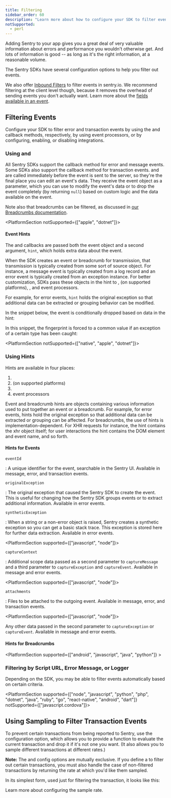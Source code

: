 ```yaml
---
title: Filtering
sidebar_order: 60
description: "Learn more about how to configure your SDK to filter events reported to Sentry."
notSupported:
  - perl
---
```


Adding Sentry to your app gives you a great deal of very valuable information about errors and performance you wouldn't otherwise get. And lots of information is good -- as long as it's the right information, at a reasonable volume.

The Sentry SDKs have several configuration options to help you filter out events.

We also offer [Inbound Filters](/product/data-management-settings/filtering/) to filter events in sentry.io. We recommend filtering at the client level though, because it removes the overhead of sending events you don't actually want. Learn more about the [fields available in an event](https://develop.sentry.dev/sdk/event-payloads/).

## Filtering Events

Configure your SDK to filter error and transaction events by using the <PlatformIdentifier name="before-send" /> and <PlatformIdentifier name="before-send-transaction" /> callback methods, respectively, by using event processors, or by configuring, enabling, or disabling integrations.

### Using <PlatformIdentifier name="before-send" /> and <PlatformIdentifier name="before-send-transaction" />

All Sentry SDKs support the <PlatformIdentifier name="before-send" /> callback method for error and message events. Some SDKs also support the <PlatformIdentifier name="before-send-transaction" /> callback method for transaction events. <PlatformIdentifier name="before-send" /> and <PlatformIdentifier name="before-send-transaction" /> are called immediately before the event is sent to the server, so they're the final place you can edit an event's data. They receive the event object as a parameter, which you can use to modify the event's data or to drop the event completely (by returning `null`) based on custom logic and the data available on the event.

<PlatformContent includePath="configuration/before-send" />

Note also that breadcrumbs can be filtered, as discussed in [our Breadcrumbs documentation](/product/error-monitoring/breadcrumbs/).

<PlatformSection notSupported={["apple", "dotnet"]}>

#### Event Hints

The <PlatformIdentifier name="before-send" /> and <PlatformIdentifier name="before-send-transaction" /> callbacks are passed both the event object and a second argument, `hint`, which holds extra data about the event.

When the SDK creates an event or breadcrumb for transmission, that transmission is typically created from some sort of source object. For instance, a message event is typically created from a log record and an error event is typically created from an exception instance. For better customization, SDKs pass these objects in the hint to <PlatformIdentifier name="before-send" />, <PlatformIdentifier name="before-send-transaction" /> (on supported platforms), <PlatformIdentifier name="before-breadcrumb" />, and event processors.

For example, for error events, `hint` holds the original exception so that additional data can be extracted or grouping behavior can be modified.

In the snippet below, the event is conditionally dropped based on data in the hint:

<PlatformContent includePath="configuration/before-send-hint" />

In this snippet, the fingerprint is forced to a common value if an exception of a certain type has been caught:

<PlatformContent includePath="configuration/before-send-fingerprint" />

</PlatformSection>

<PlatformSection notSupported={["native", "apple", "dotnet"]}>

### Using Hints

Hints are available in four places:

1. <PlatformIdentifier name="before-send" />
2. <PlatformIdentifier name="before-send-transaction" /> (on supported platforms)
3. <PlatformIdentifier name="before-breadcrumb" />
4. event processors

Event and breadcrumb hints are objects containing various information used to put together an event or a breadcrumb. For example, for error events, hints hold the original exception so that additional data can be extracted or grouping can be affected. For breadcrumbs, the use of hints is implementation-dependent. For XHR requests for instance, the hint contains the xhr object itself; for user interactions the hint contains the DOM element and event name, and so forth.

#### Hints for Events

`eventId`

: A unique identifier for the event, searchable in the Sentry UI. Available in message, error, and transaction events.

`originalException`

: The original exception that caused the Sentry SDK to create the event. This is useful for changing how the Sentry SDK groups events or to extract additional information. Available in error events.

`syntheticException`

: When a string or a non-error object is raised, Sentry creates a synthetic exception so you can get a basic stack trace. This exception is stored here for further data extraction. Available in error events.

<PlatformSection supported={["javascript", "node"]}>

`captureContext`

: Additional scope data passed as a second parameter to `captureMessage` and a third parameter to `captureException` and `captureEvent`. Available in message and error events.

</PlatformSection>

<PlatformSection supported={["javascript", "node"]}>

`attachments`

: Files to be attached to the outgoing event. Available in message, error, and transaction events.

</PlatformSection>

<PlatformSection supported={["javascript", "node"]}>

Any other data passed in the second parameter to `captureException` or `captureEvent`. Available in message and error events.

</PlatformSection>

#### Hints for Breadcrumbs

<PlatformContent includePath="configuration/breadcrumb-hints" />

</PlatformSection>

<PlatformSection supported={["android", "javascript", "java", "python"]} >

### Filtering by Script URL, Error Message, or Logger

Depending on the SDK, you may be able to filter events automatically based on certain criteria.

<PlatformContent includePath="configuration/decluttering" />

</PlatformSection>

<PlatformSection supported={["node", "javascript", "python", "php", "dotnet", "java", "ruby", "go", "react-native", "android", "dart"]} notSupported={["javascript.cordova"]}>

## Using Sampling to Filter Transaction Events

To prevent certain transactions from being reported to Sentry, use the <PlatformIdentifier name="traces-sampler" /> configuration option, which allows you to provide a function to evaluate the current transaction and drop it if it's not one you want. (It also allows you to sample different transactions at different rates.)

**Note:** The <PlatformIdentifier name="traces-sampler" /> and <PlatformIdentifier name="traces-sample-rate" /> config options are mutually exclusive. If you define a <PlatformIdentifier name="traces-sampler" /> to filter out certain transactions, you must also handle the case of non-filtered transactions by returning the rate at which you'd like them sampled.

In its simplest form, used just for filtering the transaction, it looks like this:

<PlatformContent includePath="performance/traces-sampler-as-filter" />

Learn more about <PlatformLink to="/configuration/sampling/">configuring the sample rate</PlatformLink>.

</PlatformSection>
